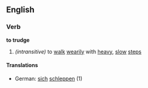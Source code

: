 ==English==
===Verb===
'''to trudge'''
#''(intransitive)'' to [[walk]] [[weary|wearily]] with [[heavy]], [[slow]] [[step]]s
====Translations====
*German: [[sich]] [[schleppen]] (1)